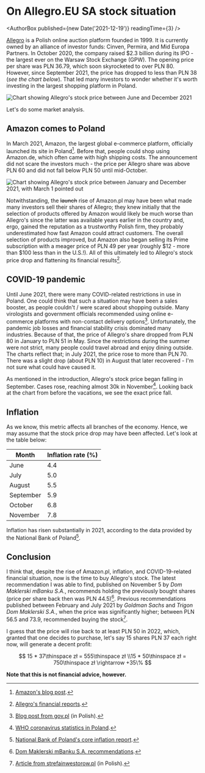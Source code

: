 

# On Allegro.EU SA stock situation

<AuthorBox
    published={new Date('2021-12-19')}
    readingTime={3}
/>

[Allegro](https://allegro.pl) is a Polish online auction platform founded in 1999. It is currently owned by an alliance of investor funds: Cinven, Permira, and Mid Europa Partners. In October 2020, the company raised $2.3 billion during its IPO - the largest ever on the Warsaw Stock Exchange (GPW). The opening price per share was PLN 36.79, which soon skyrocketed to over PLN 80. However, since September 2021, the price has dropped to less than PLN 38 (*see the chart below*). That led many investors to wonder whether it's worth investing in the largest shopping platform in Poland.

![Chart showing Allegro's stock price between June and December 2021](/images/allegro-chart.png "Allegro's stock price between June and December 2021.")

Let's do some market analysis.

## Amazon comes to Poland

In March 2021, Amazon, the largest global e-commerce platform, officially launched its site in Poland[^1]. Before that, people could shop using Amazon.de, which often came with high shipping costs. The announcement did not scare the investors much - the price per Allegro share was above PLN 60 and did not fall below PLN 50 until mid-October.

[^1]: [Amazon's blog post](https://www.aboutamazon.eu/press-release/amazon-pl-launches-in-poland).

![Chart showing Allegro's stock price between January and December 2021, with March 1 pointed out](/images/allegro-chart-1.png "The price on March 1 was c. PLN 63.")

Notwithstanding, the ~~launch~~ rise of Amazon.pl may have been what made many investors sell their shares of Allegro; they knew initially that the selection of products offered by Amazon would likely be much worse than Allegro's since the latter was available years earlier in the country and, ergo, gained the reputation as a trustworthy Polish firm, they probably underestimated how fast Amazon could attract customers. The overall selection of products improved, but Amazon also began selling its Prime subscription with a meager price of PLN 49 per year (roughly \$12 - more than \$100 less than in the U.S.!). All of this ultimately led to Allegro's stock price drop and flattening its financial results[^2].

[^2]: [Allegro's financial reports](https://about.allegro.eu/financial-results).

## COVID-19 pandemic

Until June 2021, there were many COVID-related restrictions in use in Poland. One could think that such a situation may have been a sales booster, as people couldn't / were scared about shopping outside. Many virologists and government officials recommended using online e-commerce platforms with non-contact delivery options[^3]. Unfortunately, the pandemic job losses and financial stability crisis dominated many industries. Because of that, the price of Allegro's share dropped from PLN 80 in January to PLN 51 in May. Since the restrictions during the summer were not strict, many people could travel abroad and enjoy dining outside. The charts reflect that; in July 2021, the price rose to more than PLN 70. There was a slight drop (about PLN 10) in August that later recovered - I'm not sure what could have caused it.

As mentioned in the introduction, Allegro's stock price began falling in September. Cases rose, reaching almost 30k in November[^4]. Looking back at the chart from before the vacations, we see the exact price fall.

[^3]: [Blog post from gov.pl](https://www.gov.pl/web/cyfryzacja/pomoz-swoim-bliskim--zrob-im-zakupy-online) (in Polish).
[^4]: [WHO coronavirus statistics in Poland](https://covid19.who.int/region/euro/country/pl).

## Inflation

As we know, this metric affects all branches of the economy. Hence, we may assume that the stock price drop may have been affected. Let's look at the table below:

| Month     | Inflation rate (%) |
|-----------|--------------------|
| June      | 4.4                |
| July      | 5.0                |
| August    | 5.5                |
| September | 5.9                |
| October   | 6.8                |
| November  | 7.8                |

Inflation has risen substantially in 2021, according to the data provided by the National Bank of Poland[^5].

[^5]: [National Bank of Poland's core inflation report](https://www.nbp.pl/homen.aspx?f=/en/statystyka/core.html).

## Conclusion

I think that, despite the rise of Amazon.pl, inflation, and COVID-19-related financial situation, now is the time to buy Allegro's stock. The latest recommendation I was able to find, published on November 5 by *Dom Maklerski mBanku S.A.*, recommends holding the previously bought shares (price per share back then was PLN 44.5)[^6]. Previous recommendations published between February and July 2021 by *Goldman Sachs* and *Trigon Dom Maklerski S.A.*, when the price was significantly higher; between PLN 56.5 and 73.9, recommended buying the stock[^7].

I guess that the price will rise back to at least PLN 50 in 2022, which, granted that one decides to purchase, let's say 15 shares PLN 37 each right now, will generate a decent profit:

$$
15 * 37\thinspace zł = 555\thinspace zł
\\15 * 50\thinspace zł = 750\thinspace zł \rightarrow +35\%
$$


**Note that this is not financial advice, however.**

[^6]: [Dom Maklerski mBanku S.A. recommendations](https://www.mdm.pl/ui-pub/site/market_and_analysis/analysis_and_recommendations/fundamental_analysis/recommendations?lang=en).
[^7]: [Article from strefainwestorow.pl](https://strefainwestorow.pl/artykuly/spolki/20210217/goldman-sachs-allegro-ccc-rekomendacje) (in Polish).
